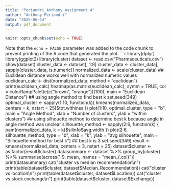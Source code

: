 ```yaml
---
title: "Periandri_Anthony_Assignment 4"
author: "Anthony Periandri"
date: "2025-06-14"
output: pdf_document
---
```


```r
knitr::opts_chunk$set(echo = TRUE)
```



Note that the `echo = FALSE` parameter was added to the code chunk to prevent printing of the R code that generated the plot.
```r
library(dplyr)
library(ggplot2)
library(cluster)
dataset <- read.csv("Pharmaceuticals.csv")
show(dataset)
cluster_data <- dataset[, 1:9]
cluster_data <- cluster_data[, sapply(cluster_data, is.numeric)]
normalized_data <- scale(cluster_data)
## Euclidean distance works well with normalized numeric values
euclidean_calc <- dist(normalized_data, method = "euclidean")
print(euclidean_calc)
heatmap(as.matrix(euclidean_calc), symm = TRUE,
        col = colorRampPalette(c("brown", "orange"))(100),
        main = "Euclidean Distance")
## using angle method to find best k 
set.seed(349)
optimal_cluster <- sapply(1:10, function(k){
  kmeans(normalized_data, centers = k, nstart = 25)$tot.withinss
})
plot(1:10, optimal_cluster, type = "b", main = "Angle Method", xlab = "Number of clusters", ylab = "within clusters")
## using silhouette method to determine best k because angle in angle method was unclear
silhouette_method <- sapply(2:6, function(k) {
  pam(normalized_data, k = k)$silinfo$avg.width
})
plot(2:6, silhouette_method, type = "b", xlab = "k", ylab = "avg silhouette", main = "Silhouette method for best k")
## best k is 3 
set.seed(349)
result <- kmeans(normalized_data, centers = 3, nstart = 25)
dataset$cluster <- as.factor(result$cluster)
datasummary <- dataset %>%
  group_by(cluster) %>%
  summarise(across(1:9, mean, .names = "mean_{.col}"))
print(datasummary)
cat("cluster vs median recommendation\n")
print(table(dataset$cluster, dataset$Median_Recommendation))
cat("cluster vs location\n")
print(table(dataset$cluster, dataset$Location))
cat("cluster vs stock exchange\n")
print(table(dataset$cluster, dataset$Exchange))
